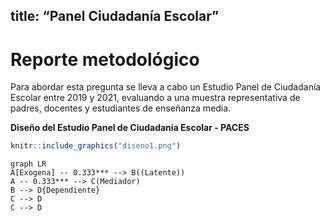 
title: "Panel Ciudadanía Escolar"
---
# Reporte metodológico {-}

Para abordar esta pregunta se lleva a cabo un Estudio Panel de Ciudadanía Escolar entre 2019 y 2021, evaluando a una muestra representativa de padres, docentes y estudiantes de enseñanza media. 

**Diseño del Estudio Panel de Ciudadanía Escolar - PACES**
```r
knitr::include_graphics("diseno1.png")
```
```mermaid
graph LR
A[Exogena] -- 0.333*** --> B((Latente))
A -- 0.333*** --> C(Mediador)
B --> D{Dependiente}
C --> D
C --> D
```
<!--stackedit_data:
eyJoaXN0b3J5IjpbLTkzMDIxNDk3LC0xMDM2Njc5MTc3LC0yMz
g2OTQxMDQsLTE2NDMyOTA5NjYsLTQyMzMyMDk5LC0xNjQzMjkw
OTY2LC04ODIzMTY1ODUsLTExOTk0NTIwOTldfQ==
-->